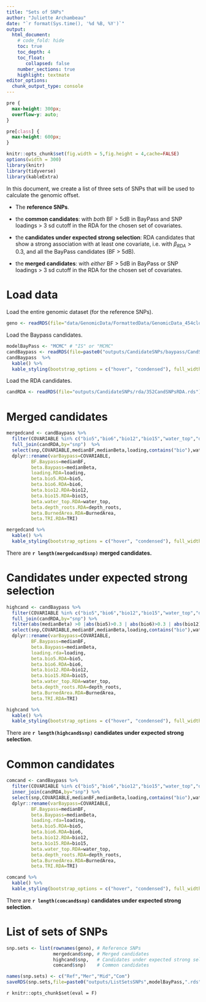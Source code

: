 ```yaml
---
title: "Sets of SNPs"
author: "Juliette Archambeau"
date: "`r format(Sys.time(), '%d %B, %Y')`"
output: 
  html_document:
    # code_fold: hide
    toc: true
    toc_depth: 4
    toc_float:
       collapsed: false
    number_sections: true
    highlight: textmate
editor_options: 
  chunk_output_type: console
---
```


<style>
pre {
  overflow-x: auto;
}
pre code {
  word-wrap: normal;
  white-space: pre;
}
</style>

<style type="text/css">
div.main-container {
  max-width: 2000px;
  margin-left: auto;
  margin-right: auto;
}
</style>


```css
pre {
  max-height: 300px;
  overflow-y: auto;
}

pre[class] {
  max-height: 600px;
}
```

```r
knitr::opts_chunk$set(fig.width = 5,fig.height = 4,cache=FALSE)
options(width = 300)
library(knitr)
library(tidyverse)
library(kableExtra)
```

In this document, we create a list of three sets of SNPs that will be used to calculate the genomic offset.

  - The **reference SNPs**.

  - the **common candidates**: with *both* BF > 5dB in BayPass and SNP loadings > 3 sd cutoff in the RDA for the chosen set of covariates.
  
  - the **candidates under expected strong selection**: RDA candidates that show a strong association with at least one covariate, i.e. with $\beta_{RDA} > 0.3$, and all the BayPass candidates (BF > 5dB).

  - the **merged candidates**: with *either* BF > 5dB in BayPass or SNP loadings > 3 sd cutoff in the RDA for the chosen set of covariates.
                

# Load data

Load the entire genomic dataset (for the reference SNPs).

```r
geno <- readRDS(file="data/GenomicData/FormattedData/GenomicData_454clones_9817snps.rds")
```


Load the Baypass candidates.

```r
modelBayPass <- "MCMC" # "IS" or "MCMC"
candBaypass <- readRDS(file=paste0("outputs/CandidateSNPs/baypass/CandSNPsBayPass",modelBayPass,".rds"))
candBaypass  %>% 
  kable() %>% 
  kable_styling(bootstrap_options = c("hover", "condensed"), full_width = F)
```

Load the RDA candidates.

```r
candRDA <- readRDS(file="outputs/CandidateSNPs/rda/352CandSNPsRDA.rds")
```

# Merged candidates

```r
mergedcand <- candBaypass %>% 
  filter(COVARIABLE %in% c("bio5","bio6","bio12","bio15","water_top","depth_roots","TRI","BurnedArea")) %>% 
  full_join(candRDA,by="snp")  %>% 
  select(snp,COVARIABLE,medianBF,medianBeta,loading,contains("bio"),water_top,depth_roots,BurnedArea,TRI) %>% 
  dplyr::rename(varBaypass=COVARIABLE,
         BF.Baypass=medianBF,
         beta.Baypass=medianBeta,
         loading.RDA=loading,
         beta.bio5.RDA=bio5,
         beta.bio6.RDA=bio6,
         beta.bio12.RDA=bio12,
         beta.bio15.RDA=bio15,
         beta.water_top.RDA=water_top,
         beta.depth_roots.RDA=depth_roots,
         beta.BurnedArea.RDA=BurnedArea,
         beta.TRI.RDA=TRI) 

mergedcand %>% 
  kable() %>% 
  kable_styling(bootstrap_options = c("hover", "condensed"), full_width = F)
```

There are **`r length(mergedcand$snp)` merged candidates.**

# Candidates under expected strong selection

```r
highcand <- candBaypass %>% 
  filter(COVARIABLE %in% c("bio5","bio6","bio12","bio15","water_top","depth_roots","TRI","BurnedArea")) %>% 
  full_join(candRDA,by="snp") %>% 
  filter(abs(medianBeta) >0 |abs(bio5)>0.3 | abs(bio6)>0.3 | abs(bio12)>0.3 | abs(bio15)>0.3 | abs(water_top)>0.3 | abs(depth_roots)>0.3 | abs(BurnedArea)>0.3 | abs(TRI)>0.3) %>% 
  select(snp,COVARIABLE,medianBF,medianBeta,loading,contains("bio"),water_top,depth_roots,BurnedArea,TRI) %>% 
  dplyr::rename(varBaypass=COVARIABLE,
         BF.Baypass=medianBF,
         beta.Baypass=medianBeta,
         loading.rda=loading,
         beta.bio5.RDA=bio5,
         beta.bio6.RDA=bio6,
         beta.bio12.RDA=bio12,
         beta.bio15.RDA=bio15,
         beta.water_top.RDA=water_top,
         beta.depth_roots.RDA=depth_roots,
         beta.BurnedArea.RDA=BurnedArea,
         beta.TRI.RDA=TRI) 

highcand %>% 
  kable() %>% 
  kable_styling(bootstrap_options = c("hover", "condensed"), full_width = F)
```


There are **`r length(highcand$snp)` candidates under expected strong selection**.

# Common candidates


```r
comcand <- candBaypass %>% 
  filter(COVARIABLE %in% c("bio5","bio6","bio12","bio15","water_top","depth_roots","TRI","BurnedArea")) %>% 
  inner_join(candRDA,by="snp") %>% 
  select(snp,COVARIABLE,medianBF,medianBeta,loading,contains("bio"),water_top,depth_roots,BurnedArea,TRI) %>% 
  dplyr::rename(varBaypass=COVARIABLE,
         BF.Baypass=medianBF,
         beta.Baypass=medianBeta,
         loading.rda=loading,
         beta.bio5.RDA=bio5,
         beta.bio6.RDA=bio6,
         beta.bio12.RDA=bio12,
         beta.bio15.RDA=bio15,
         beta.water_top.RDA=water_top,
         beta.depth_roots.RDA=depth_roots,
         beta.BurnedArea.RDA=BurnedArea,
         beta.TRI.RDA=TRI) 

comcand %>% 
  kable() %>% 
  kable_styling(bootstrap_options = c("hover", "condensed"), full_width = F)

```

There are **`r length(comcand$snp)` candidates under expected strong selection**.

# List of sets of SNPs

```r
snp.sets <- list(rownames(geno), # Reference SNPs
                 mergedcand$snp, # Merged candidates
                 highcand$snp,   # Candidates under expected strong selection
                 comcand$snp)    # Common candidates

names(snp.sets) <- c("Ref","Mer","Mid","Com")
saveRDS(snp.sets,file=paste0("outputs/ListSetsSNPs",modelBayPass,".rds"))
```

`r knitr::opts_chunk$set(eval = F)`
